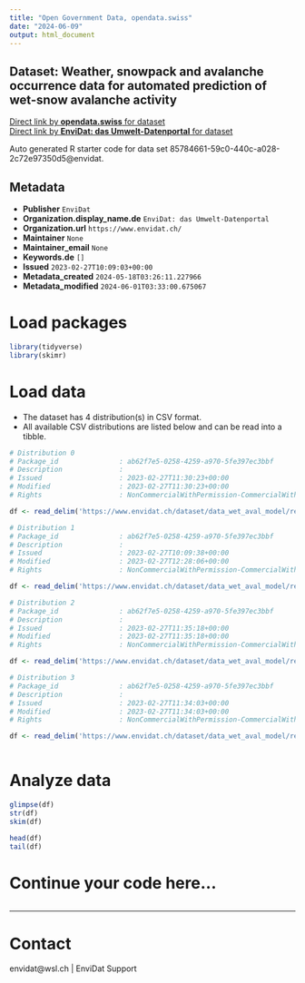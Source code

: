 ```yaml
---
title: "Open Government Data, opendata.swiss"
date: "2024-06-09"
output: html_document
---
```


## Dataset: Weather, snowpack and avalanche occurrence data for automated prediction of wet-snow avalanche activity



[Direct link by **opendata.swiss** for dataset](https://opendata.swiss/de/dataset/weather-snowpack-and-avalanche-occurrence-data-for-automated-prediction-of-wet-snow-avalanche-a)<br>
[Direct link by **EnviDat: das Umwelt-Datenportal** for dataset](https://www.envidat.ch/#/metadata/data_wet_aval_model)

Auto generated R starter code for data set 85784661-59c0-440c-a028-2c72e97350d5@envidat.

## Metadata

- **Publisher** `EnviDat`
- **Organization.display_name.de** `EnviDat: das Umwelt-Datenportal`
- **Organization.url** `https://www.envidat.ch/`
- **Maintainer** `None`
- **Maintainer_email** `None`
- **Keywords.de** `[]`
- **Issued** `2023-02-27T10:09:03+00:00`
- **Metadata_created** `2024-05-18T03:26:11.227966`
- **Metadata_modified** `2024-06-01T03:33:00.675067`


# Load packages

```r

library(tidyverse)
library(skimr)

```

# Load data

-   The dataset has 4 distribution(s) in CSV format.
-   All available CSV distributions are listed below and can be read into a tibble.

```r

# Distribution 0
# Package_id               : ab62f7e5-0258-4259-a970-5fe397ec3bbf
# Description              : 
# Issued                   : 2023-02-27T11:30:23+00:00
# Modified                 : 2023-02-27T11:30:23+00:00
# Rights                   : NonCommercialWithPermission-CommercialWithPermission-ReferenceRequired

df <- read_delim('https://www.envidat.ch/dataset/data_wet_aval_model/resource/42c796be-2f67-42d0-9cbb-ae848903be3d')

# Distribution 1
# Package_id               : ab62f7e5-0258-4259-a970-5fe397ec3bbf
# Description              : 
# Issued                   : 2023-02-27T10:09:38+00:00
# Modified                 : 2023-02-27T12:28:06+00:00
# Rights                   : NonCommercialWithPermission-CommercialWithPermission-ReferenceRequired

df <- read_delim('https://www.envidat.ch/dataset/data_wet_aval_model/resource/5919bf40-5bb8-4018-8b19-25927e415a16')

# Distribution 2
# Package_id               : ab62f7e5-0258-4259-a970-5fe397ec3bbf
# Description              : 
# Issued                   : 2023-02-27T11:35:18+00:00
# Modified                 : 2023-02-27T11:35:18+00:00
# Rights                   : NonCommercialWithPermission-CommercialWithPermission-ReferenceRequired

df <- read_delim('https://www.envidat.ch/dataset/data_wet_aval_model/resource/3a86f203-df30-4ff2-a2bc-94ba80063e0e')

# Distribution 3
# Package_id               : ab62f7e5-0258-4259-a970-5fe397ec3bbf
# Description              : 
# Issued                   : 2023-02-27T11:34:03+00:00
# Modified                 : 2023-02-27T11:34:03+00:00
# Rights                   : NonCommercialWithPermission-CommercialWithPermission-ReferenceRequired

df <- read_delim('https://www.envidat.ch/dataset/data_wet_aval_model/resource/8c765e17-5221-4960-97f7-9683be75321d')



```

# Analyze data

```r

glimpse(df)
str(df)
skim(df)

head(df)
tail(df)

```

# Continue your code here...

```r

```

------------------------------------------------------------------------

# Contact

envidat@wsl.ch | EnviDat Support
